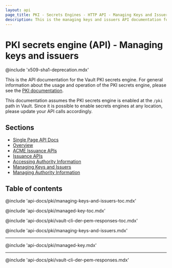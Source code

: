 ```yaml
---
layout: api
page_title: PKI - Secrets Engines - HTTP API - Managing Keys and Issuers
description: This is the managing keys and issuers API documentation for the Vault PKI secrets engine.
---
```


# PKI secrets engine (API) - Managing keys and issuers

@include 'x509-sha1-deprecation.mdx'

This is the API documentation for the Vault PKI secrets engine. For general
information about the usage and operation of the PKI secrets engine, please see
the [PKI documentation](/vault/docs/secrets/pki).

This documentation assumes the PKI secrets engine is enabled at the `/pki` path
in Vault. Since it is possible to enable secrets engines at any location, please
update your API calls accordingly.

## Sections

- [Single Page API Docs](/api-docs/secret/pki)
- [Overview](/api-docs/secret/pki/overview)
- [ACME Issuance APIs](/api-docs/secret/pki/acme-issuance)
- [Issuance APIs](/api-docs/secret/pki/issuance)
- [Accessing Authority Information](/api-docs/secret/pki/accessing-authority-information)
- [Managing Keys and Issuers](/api-docs/secret/pki/managing-keys-and-issuers)
- [Managing Authority Information](/api-docs/secret/pki/managing-authority-information)

## Table of contents

@include 'api-docs/pki/managing-keys-and-issuers-toc.mdx'

@include 'api-docs/pki/managed-key-toc.mdx'

@include 'api-docs/pki/vault-cli-der-pem-responses-toc.mdx'

@include 'api-docs/pki/managing-keys-and-issuers.mdx'

---

@include 'api-docs/pki/managed-key.mdx'

---

@include 'api-docs/pki/vault-cli-der-pem-responses.mdx'
